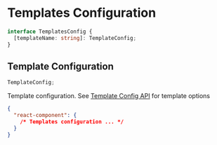 # Templates Configuration

```ts title="Type"
interface TemplatesConfig {
  [templateName: string]: TemplateConfig;
}
```

## Template Configuration

```ts title="Type"
TemplateConfig;
```

Template configuration. See [Template Config API](./template) for template
options

```json title=".tpsrc"
{
  "react-component": {
    /* Templates configuration ... */
  }
}
```
